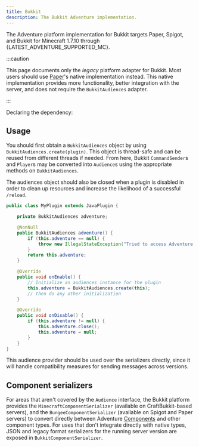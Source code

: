 ```yaml
---
title: Bukkit
description: The Bukkit Adventure implementation.
---
```



The Adventure platform implementation for Bukkit targets Paper, Spigot, and Bukkit for
Minecraft 1.7.10 through {LATEST_ADVENTURE_SUPPORTED_MC}.

:::caution

This page documents only the *legacy* platform adapter for Bukkit. Most users should use [Paper](/paper)'s native implementation instead.
This native implementation provides more functionality, better integration with the server, and does not require the `BukkitAudiences` adapter.

:::

Declaring the dependency:

<Dependency group="net.kyori" name="adventure-platform-bukkit" version={LATEST_ADVENTURE_PLATFORM_RELEASE} />

## Usage

You should first obtain a `BukkitAudiences` object by using `BukkitAudiences.create(plugin)`. This object is thread-safe
and can be reused from different threads if needed. From here, Bukkit `CommandSender`s and `Player`s may be converted into
`Audience`s using the appropriate methods on `BukkitAudiences`.

The audiences object should also be closed when a plugin is disabled in order to clean up resources and increase the likelihood of a successful `/reload`.

```java
public class MyPlugin extends JavaPlugin {

    private BukkitAudiences adventure;

    @NonNull
    public BukkitAudiences adventure() {
        if (this.adventure == null) {
            throw new IllegalStateException("Tried to access Adventure when the plugin was disabled!");
        }
        return this.adventure;
    }

    @Override
    public void onEnable() {
        // Initialize an audiences instance for the plugin
        this.adventure = BukkitAudiences.create(this);
        // then do any other initialization
    }

    @Override
    public void onDisable() {
        if (this.adventure != null) {
            this.adventure.close();
            this.adventure = null;
        }
    }
}
```

This audience provider should be used over the serializers directly, since it will handle compatibility measures for sending messages across versions.

## Component serializers

For areas that aren't covered by the `Audience` interface, the Bukkit platform provides the `MinecraftComponentSerializer`
(available on CraftBukkit-based servers), and the `BungeeComponentSerializer` (available on Spigot and Paper servers)
to convert directly between Adventure [Components](/adventure/text) and other component types. For uses that don't integrate
directly with native types, JSON and legacy format serializers for the running server version are exposed in `BukkitComponentSerializer`.
